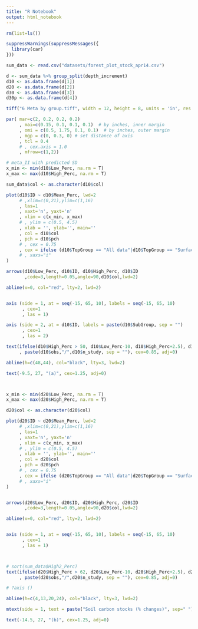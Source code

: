 ```yaml
---
title: "R Notebook"
output: html_notebook
---
```


```r
rm(list=ls())

suppressWarnings(suppressMessages({
  library(car)
}))

```


```r
sum_data <- read.csv("datasets/forest_plot_stock_apr14.csv")
```

```r
d <- sum_data %>% group_split(depth_increment)
d10 <- as.data.frame(d[1])
d20 <- as.data.frame(d[2])
d30 <- as.data.frame(d[3])
d30p <- as.data.frame(d[4])
```



```r
tiff("6 Meta by group.tiff", width = 12, height = 8, units = 'in', res = 300)

par( mar=c(2, 0.2, 0.2, 0.2)
     , mai=c(0.15, 0.1, 0.1, 0.1)  # by inches, inner margin
     , omi = c(0.5, 1.75, 0.1, 0.1)  # by inches, outer margin 
     , mgp = c(0, 0.3, 0) # set distance of axis
     , tcl = 0.4
     # , cex.axis = 1.0
     , mfrow=c(1,2))
```

```r
# meta_II with predicted SD
x_min <- min(d10$Low_Perc, na.rm = T)
x_max <- max(d10$High_Perc, na.rm = T)

sum_data$col <- as.character(d10$col)

plot(d10$ID ~ d10$Mean_Perc, lwd=2
     # ,xlim=c(0,21),ylim=c(1,16)
     , las=1
     , xaxt='n', yaxt='n'
     , xlim = c(x_min, x_max)
     # , ylim = c(0.5, 4.5)
     , xlab = '', ylab='', main=''
     , col = d10$col
     , pch = d10$pch
     # , cex = 0.75
     , cex = ifelse (d10$TopGroup == "All data"|d10$TopGroup == "SurfaceSubsurface", 1.5, 1.5) 
     # , xaxs="i"
)

arrows(d10$Low_Perc, d10$ID, d10$High_Perc, d10$ID
       ,code=3,length=0.05,angle=90,d10$col,lwd=2)

abline(v=0, col="red", lty=2, lwd=2)


axis (side = 1, at = seq(-15, 65, 10), labels = seq(-15, 65, 10)
      , cex=1
      , las = 1)

axis (side = 2, at = d10$ID, labels = paste(d10$SubGroup, sep = "")
      , cex=1
      , las = 2)

text(ifelse(d10$High_Perc > 50, d10$Low_Perc-10, d10$High_Perc+2.5), d10$ID
     , paste(d10$obs,"/",d10$n_study, sep = ""), cex=0.85, adj=0)

abline(h=c(48,44), col="black", lty=3, lwd=2)

text(-9.5, 27, "(a)", cex=1.25, adj=0)



x_min <- min(d20$Low_Perc, na.rm = T)
x_max <- max(d20$High_Perc, na.rm = T)

d20$col <- as.character(d20$col)

plot(d20$ID ~ d20$Mean_Perc, lwd=2
     # ,xlim=c(0,21),ylim=c(1,16)
     , las=1
     , xaxt='n', yaxt='n'
     , xlim = c(x_min, x_max)
     # , ylim = c(0.5, 4.5)
     , xlab = '', ylab='', main=''
     , col = d20$col
     , pch = d20$pch
     # , cex = 0.75
     , cex = ifelse (d20$TopGroup == "All data"|d20$TopGroup == "SurfaceSubsurface", 1.5, 1.5) 
     # , xaxs="i"
)


arrows(d20$Low_Perc, d20$ID, d20$High_Perc, d20$ID
       ,code=3,length=0.05,angle=90,d20$col,lwd=2)

abline(v=0, col="red", lty=2, lwd=2)


axis (side = 1, at = seq(-15, 65, 10), labels = seq(-15, 65, 10)
      , cex=1
      , las = 1)



# sort(sum_data$High2_Perc)
text(ifelse(d20$High_Perc > 62, d20$Low_Perc-10, d20$High_Perc+2.5), d20$ID
     , paste(d20$obs,"/",d20$n_study, sep = ""), cex=0.85, adj=0)

# ?axis ()

abline(h=c(4,13,20,24), col="black", lty=3, lwd=2)

mtext(side = 1, text = paste("Soil carbon stocks (% changes)", sep=" "), line = 1, cex=1.05, outer = T, adj = 0.5)

text(-14.5, 27, "(b)", cex=1.25, adj=0)
```

